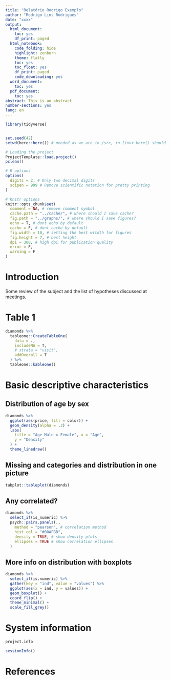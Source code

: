 ```yaml
---
title: "Relatório Rodrigo Exemplo"
author: "Rodrigo Lins Rodrigues"
date: "xxxx"
output:
  html_document:
    toc: yes
    df_print: paged
  html_notebook:
    code_folding: hide
    highlight: zenburn
    theme: flatly
    toc: yes
    toc_float: yes
    df_print: paged
    code_downloading: yes
  word_document:
    toc: yes
  pdf_document:
    toc: yes
abstract: This is an abstract
number-sections: yes
lang: en
---
```


```r
library(tidyverse)


set.seed(42)
setwd(here::here()) # needed as we are in /src, in linux here() should be used

# Loading the project
ProjectTemplate::load.project()
pclean()

# R options
options(
  digits = 2, # Only two decimal digits
  scipen = 999 # Remove scientific notation for pretty printing
)

# Knitr options
knitr::opts_chunk$set(
  comment = NA, # remove comment symbol
  cache.path = "../cache/", # where should I save cache?
  fig.path = "../graphs/", # where should I save figures?
  echo = T, # dont echo by default
  cache = F, # dont cache by default
  fig.width = 10, # setting the best witdth for figures
  fig.height = 7, # best height
  dpi = 300, # high dpi for publication quality
  error = F,
  warning = F
)
```


# Introduction

Some review of the subject and the list of hypotheses discussed at meetings.

# Table 1


```r
diamonds %>%
  tableone::CreateTableOne(
    data = .,
    includeNA = T,
    # strata = "visit",
    addOverall = T
  ) %>%
  tableone::kableone()
```


# Basic descriptive characteristics

## Distribution of age by sex

```r
diamonds %>%
  ggplot(aes(price, fill = color)) +
  geom_density(alpha = .3) +
  labs(
    title = "Age Male x Female", x = "Age",
    y = "Density"
  ) +
  theme_linedraw()
```



## Missing and categories and distribution in one picture
```r
tabplot::tableplot(diamonds)
```

## Any correlated?


```r
diamonds %>%
  select_if(is_numeric) %>%
  psych::pairs.panels(.,
    method = "pearson", # correlation method
    hist.col = "#00AFBB",
    density = TRUE, # show density plots
    ellipses = TRUE # show correlation ellipses
  )
```


## More info on distribution with boxplots

```r
diamonds %>%
  select_if(is.numeric) %>%
  gather(key = "ind", value = "values") %>%
  ggplot(aes(x = ind, y = values)) +
  geom_boxplot() +
  coord_flip() +
  theme_minimal() +
  scale_fill_grey()
```



# System information

```r
project.info
```

```r
sessionInfo()
```

# References
